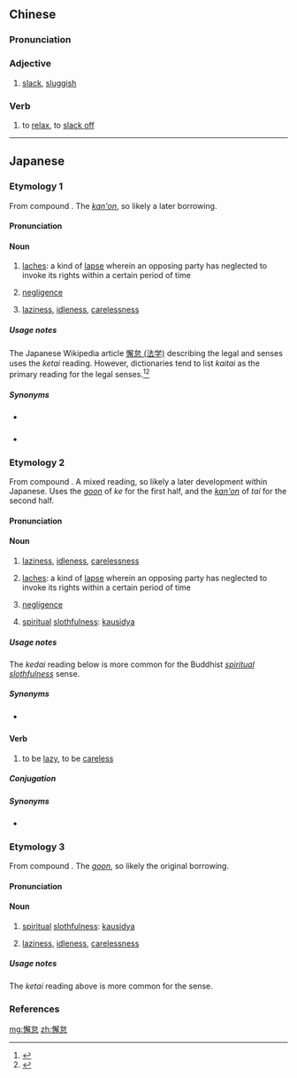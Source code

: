 ==Chinese==
{{zh-forms}}

===Pronunciation===
{{zh-pron
|m=xièdài
|c=haai6 toi5,haai6 doi6
|h=pfs=hai-thai/hái-thái
|cat=a,v
}}

===Adjective===
{{zh-adj}}

# [[slack]], [[sluggish]]

===Verb===
{{zh-verb}}

# to [[relax]], to [[slack off]]

----

==Japanese==

===Etymology 1===
<div style="float:right;">
{{wikipedia|lang=ja|懈怠 (法学)|懈怠 (Legal)}}
{{wikipedia|Laches (equity)}}
{{wikipedia|Negligence}}
</div>
{{ja-kanjitab|yomi=o|かい|たい}}
From {{etyl|ltc|ja|sort=かいたい}} compound {{m|zh|懈怠|tr=hɛ<sup>X</sup> doi<sup>X</sup>|lit=idle + negligent}}. The [[漢音#Japanese|''kan'on'']], so likely a later borrowing.

====Pronunciation====
{{ja-pron|yomi=kanon|かいたい|acc=0|acc_ref=DJR}}

====Noun====
{{ja-noun|かいたい}}

# {{lb|ja|sort=かいたい|legal}} [[laches]]: a kind of [[lapse]] wherein an opposing party has neglected to invoke its rights within a certain period of time
# {{lb|ja|sort=かいたい|civil law}} [[negligence]]
# [[laziness]], [[idleness]], [[carelessness]]

=====Usage notes=====
The Japanese Wikipedia article [[:ja:w:懈怠 (法学)|懈怠 (法学)]] describing the legal {{m|en|laches}} and {{m|en|negligence}} senses uses the ''ketai'' reading. However, dictionaries tend to list ''kaitai'' as the primary reading for the legal senses.<ref name="DJR">{{R:Daijirin}}</ref><ref name="DJS">{{R:Daijisen}}</ref>

=====Synonyms=====
* {{sense|negligence}} {{ja-r|過失|かしつ}}
* {{sense|laziness}} {{ja-r|怠慢|たいまん}}

===Etymology 2===
<div style="float:right;">
{{wikipedia|lang=ja|懈怠|懈怠 (Buddhism)}}
{{wikipedia|Kausidya|Kausidya (Buddhist spiritual slothfulness)}}
</div>
{{ja-kanjitab|yomi=o|け|たい}}
From {{etyl|ltc|ja|sort=かいたい}} compound {{m|zh|懈怠|tr=hɛ<sup>X</sup> doi<sup>X</sup>|lit=idle + negligent}}. A mixed reading, so likely a later development within Japanese. Uses the [[呉音#Japanese|''goon'']] of ''ke'' for the first half, and the [[漢音#Japanese|''kan'on'']] of ''tai'' for the second half.

====Pronunciation====
{{ja-pron|yomi=o|けたい|acc=0|acc_ref=DJR}}

====Noun====
{{ja-noun|けたい}}

# [[laziness]], [[idleness]], [[carelessness]]
# {{lb|ja|sort=けたい|legal}} [[laches]]: a kind of [[lapse]] wherein an opposing party has neglected to invoke its rights within a certain period of time
# {{lb|ja|sort=けたい|civil law}} [[negligence]]
# {{lb|ja|sort=けたい|Buddhism}} [[spiritual]] [[slothfulness]]: [[kausidya]]

=====Usage notes=====
The ''kedai'' reading below is more common for the Buddhist ''[[spiritual]] [[slothfulness]]'' sense.

=====Synonyms=====
* {{sense|laziness}} {{ja-r|怠慢|たいまん}}

====Verb====
{{ja-verb-suru|けたい}}

# to be [[lazy]], to be [[careless]]

=====Conjugation=====
{{ja-suru|けたい}}

=====Synonyms=====
* {{sense|laziness}} {{ja-r|怠慢|たいまん}}

===Etymology 3===
{{ja-kanjitab|yomi=o|け|だい}}
From {{etyl|ltc|ja|sort=かいたい}} compound {{m|zh|懈怠|tr=hɛ<sup>X</sup> doi<sup>X</sup>|lit=idle + negligent}}. The [[呉音#Japanese|''goon'']], so likely the original borrowing.

====Pronunciation====
{{ja-pron|yomi=goon|けだい|acc=0|acc_ref=DJR}}

====Noun====
{{ja-noun|けだい}}

# {{lb|ja|sort=けだい|Buddhism}} [[spiritual]] [[slothfulness]]: [[kausidya]]
# [[laziness]], [[idleness]], [[carelessness]]

=====Usage notes=====
The ''ketai'' reading above is more common for the {{m|en|laziness}} sense.

===References===
<references/>

[[mg:懈怠]]
[[zh:懈怠]]